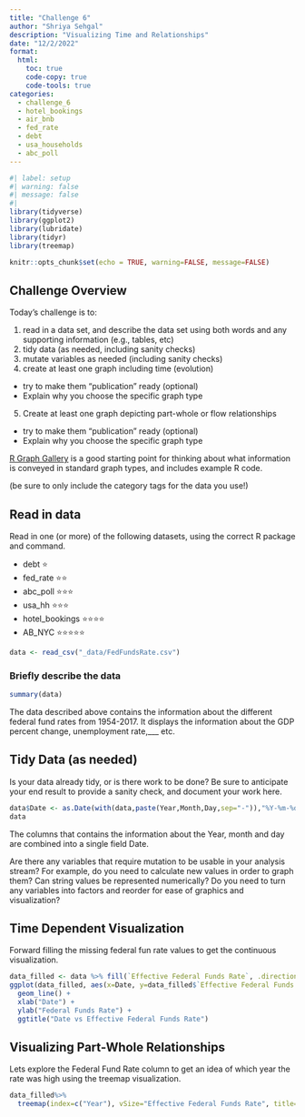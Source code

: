 ```yaml
---
title: "Challenge 6"
author: "Shriya Sehgal"
description: "Visualizing Time and Relationships"
date: "12/2/2022"
format:
  html:
    toc: true
    code-copy: true
    code-tools: true
categories:
  - challenge_6
  - hotel_bookings
  - air_bnb
  - fed_rate
  - debt
  - usa_households
  - abc_poll
---
```


```r
#| label: setup
#| warning: false
#| message: false
#| 
library(tidyverse)
library(ggplot2)
library(lubridate)
library(tidyr)
library(treemap)

knitr::opts_chunk$set(echo = TRUE, warning=FALSE, message=FALSE)
```

## Challenge Overview

Today's challenge is to:

1)  read in a data set, and describe the data set using both words and any supporting information (e.g., tables, etc)
2)  tidy data (as needed, including sanity checks)
3)  mutate variables as needed (including sanity checks)
4)  create at least one graph including time (evolution)
   - try to make them "publication" ready (optional)
   - Explain why you choose the specific graph type
5)  Create at least one graph depicting part-whole or flow relationships
   - try to make them "publication" ready (optional)
   - Explain why you choose the specific graph type

[R Graph Gallery](https://r-graph-gallery.com/) is a good starting point for thinking about what information is conveyed in standard graph types, and includes example R code.

(be sure to only include the category tags for the data you use!)

## Read in data

Read in one (or more) of the following datasets, using the correct R package and command.

  - debt  ⭐
  - fed_rate ⭐⭐
  - abc_poll ⭐⭐⭐
  - usa_hh ⭐⭐⭐
  - hotel_bookings ⭐⭐⭐⭐
  - AB_NYC ⭐⭐⭐⭐⭐

  

```r
data <- read_csv("_data/FedFundsRate.csv")

```

### Briefly describe the data

```r
summary(data)

```

The data described above contains the information about the different federal fund rates from 1954-2017. It displays the information about the GDP percent change, unemployment rate,___ etc. 

## Tidy Data (as needed)

Is your data already tidy, or is there work to be done? Be sure to anticipate your end result to provide a sanity check, and document your work here.

```r
data$Date <- as.Date(with(data,paste(Year,Month,Day,sep="-")),"%Y-%m-%d")
data
```
The columns that contains the information about the Year, month and day are combined into a single field Date.

Are there any variables that require mutation to be usable in your analysis stream? For example, do you need to calculate new values in order to graph them? Can string values be represented numerically? Do you need to turn any variables into factors and reorder for ease of graphics and visualization?


## Time Dependent Visualization

 

Forward filling the missing federal fun rate values to get the continuous visualization.

```r
data_filled <- data %>% fill(`Effective Federal Funds Rate`, .direction = 'updown')
ggplot(data_filled, aes(x=Date, y=data_filled$`Effective Federal Funds Rate`)) + 
  geom_line() + 
  xlab("Date") + 
  ylab("Federal Funds Rate") + 
  ggtitle("Date vs Effective Federal Funds Rate")
```

## Visualizing Part-Whole Relationships

Lets explore the Federal Fund Rate column to get an idea of which year the rate was high using the treemap visualization.
```r

data_filled%>%
  treemap(index=c("Year"), vSize="Effective Federal Funds Rate", title="Effective Federal Funds Rate Comparison, 1954-2017")
```
